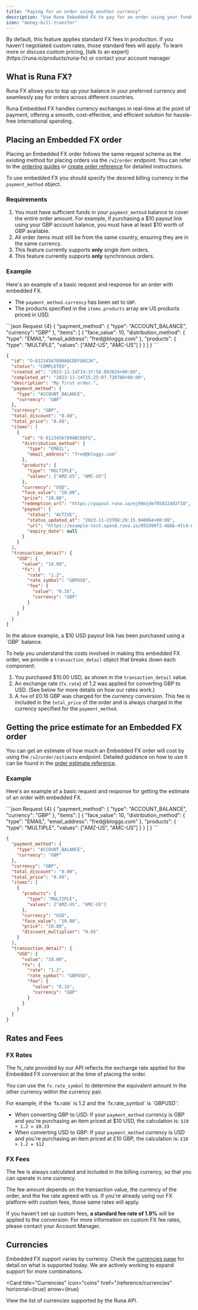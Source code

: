 ```yaml
---
title: "Paying for an order using another currency"
description: "Use Runa Embedded FX to pay for an order using your funds in another currency"
icon: "money-bill-transfer"
---
```


<Note>
  By default, this feature applies standard FX fees in production. If you
  haven't negotiated custom rates, those standard fees will apply. To learn more
  or discuss custom pricing, [talk to an
  expert](https://runa.io/products/runa-fx) or contact your account manager
</Note>

## What is Runa FX?

Runa FX allows you to top up your balance in your preferred currency and seamlessly pay for orders across different countries.

Runa Embedded FX handles currency exchanges in real-time at the point of payment, offering a smooth, cost-effective, and efficient solution for hassle-free international spending.

## Placing an Embedded FX order

Placing an Embedded FX order follows the same request schema as the existing method for placing orders via the `/v2/order` endpoint. You can refer to the [ordering guides](/getting-started/first-order/sync) or [create order reference](/reference/2024-02-05/endpoint/orders/create) for detailed instructions.

To use embedded FX you should specify the desired billing currency in the `payment_method` object.

### Requirements

1. You must have sufficient funds in your `payment_method` balance to cover the entire order amount. For example, if purchasing a \$10 payout link using your GBP account balance, you must have at least \$10 worth of GBP available.
2. All order items must still be from the same country, ensuring they are in the same currency.
3. This feature currently supports **only** single item orders.
4. This feature currently supports **only** synchronous orders.

### Example

Here's an example of a basic request and response for an order with embedded FX.

- The `payment_method.currency` has been set to `GBP`.
- The products specified in the `items.products` array are US products priced in USD.

<CodeGroup>
```json Request {4}
{
  "payment_method": {
    "type": "ACCOUNT_BALANCE",
    "currency": "GBP"
  },
  "items": [
    {
      "face_value": 10,
      "distribution_method": {
        "type": "EMAIL",
        "email_address": "fred@bloggs.com"
      },
      "products": {
        "type": "MULTIPLE",
        "values": ["AMZ-US", "AMC-US"]
      }
    }
  ]
}
```

```json Response {37-49}
{
  "id": "O-01234567890ABCDEFGHIJK",
  "status": "COMPLETED",
  "created_at": "2023-11-14T14:37:54.093824+00:00",
  "completed_at": "2023-11-14T15:25:07.728788+00:00",
  "description": "My first order.",
  "payment_method": {
    "type": "ACCOUNT_BALANCE",
    "currency": "GBP"
  },
  "currency": "GBP",
  "total_discount": "0.00",
  "total_price": "8.49",
  "items": [
    {
      "id": "E-0123456789ABCDEFG",
      "distribution_method": {
        "type": "EMAIL",
        "email_address": "fred@bloggs.com"
      },
      "products": {
        "type": "MULTIPLE",
        "values": ["AMZ-US", "AMC-US"]
      },
      "currency": "USD",
      "face_value": "10.00",
      "price": "10.00",
      "redemption_url": "https://payout.runa.io/ej99mjdmf958324d2f38",
      "payout": {
        "status": "ACTIVE",
        "status_updated_at": "2023-11-23T08:29:15.940064+00:00",
        "url": "https://example-test.spend.runa.io/055306f2-466b-4fc4-8b59-9538eaf1be92",
        "expiry_date": null
      }
    }
  ],
  "transaction_detail": {
    "USD": {
      "value": "10.00",
      "fx": {
        "rate": "1.2",
        "rate_symbol": "GBPUSD",
        "fee": {
          "value": "0.16",
          "currency": "GBP"
        }
      }
    }
  }
}
```

</CodeGroup>
In the above example, a $10 USD payout link has been purchased using a `GBP` balance.

To help you understand the costs involved in making this embedded FX order, we provide a `transaction_detail` object that breaks down each component:

1. You purchased $10.00 USD, as shown in the `transaction_detail` value.
2. An exchange rate (`fx.rate`) of 1.2 was applied for converting GBP to USD. (See below for more details on how our rates work.)
3. A `fee` of £0.16 GBP was charged for the currency conversion. This fee is included in the `total_price` of the order and is always charged in the currency specified for the `payment_method`.

## Getting the price estimate for an Embedded FX order

You can get an estimate of how much an Embedded FX order will cost by using the `/v2/order/estimate` endpoint. Detailed guidance on how to use it can be found in the [order estimate reference](/reference/2024-02-05/endpoint/orders/estimate).

### Example

Here's an example of a basic request and response for getting the estimate of an order with embedded FX.

<CodeGroup>
```json Request {4}
{
  "payment_method": {
    "type": "ACCOUNT_BALANCE",
    "currency": "GBP"
  },
  "items": [
    {
      "face_value": 10,
      "distribution_method": {
        "type": "EMAIL",
        "email_address": "fred@bloggs.com"
      },
      "products": {
        "type": "MULTIPLE",
        "values": ["AMZ-US", "AMC-US"]
      }
    }
  ]
}
```

```json Response {21-33}
{
  "payment_method": {
    "type": "ACCOUNT_BALANCE",
    "currency": "GBP"
  },
  "currency": "GBP",
  "total_discount": "0.00",
  "total_price": "8.49",
  "items": [
    {
      "products": {
        "type": "MULTIPLE",
        "values": ["AMZ-US", "AMC-US"]
      },
      "currency": "USD",
      "face_value": "10.00",
      "price": "10.00",
      "discount_multiplier": "0.05"
    }
  ],
  "transaction_detail": {
    "USD": {
      "value": "10.00",
      "fx": {
        "rate": "1.2",
        "rate_symbol": "GBPUSD",
        "fee": {
          "value": "0.16",
          "currency": "GBP"
        }
      }
    }
  }
}
```

</CodeGroup>

## Rates and Fees

### FX Rates

The fx_rate provided by our API reflects the exchange rate applied for the Embedded FX conversion at the time of placing the order.

You can use the `fx.rate_symbol` to determine the equivalent amount in the other currency within the currency pair.

<Card>
For example, if the `fx.rate` is 1.2 and the `fx.rate_symbol` is `GBPUSD`:

- When converting GBP to USD: If your `payment_method` currency is GBP and you're purchasing an item priced at \$10 USD, the calculation is: `$10 ÷ 1.2 = £8.33`
- When converting USD to GBP: If your `payment_method` currency is USD and you're purchasing an item priced at £10 GBP, the calculation is: `£10 × 1.2 = $12`

</Card>

### FX Fees

The fee is always calculated and included in the billing currency, so that you can operate in one currency.

The fee amount depends on the transaction value, the currency of the order, and the fee rate agreed with us. If you're already using our FX platform with custom fees, those same rates will apply.

If you haven't set up custom fees, **a standard fee rate of 1.9%** will be applied to the conversion. For more information on custom FX fee rates, please contact your Account Manager.

## Currencies

Embedded FX support varies by currency. Check the [currencies page](/reference/currencies) for detail on what is supported today. We are actively working to expand support for more combinations.

<Card
  title="Currencies"
  icon="coins"
  href="/reference/currencies"
  horizonal={true}
  arrow={true}
>
  View the list of currencies supported by the Runa API.
</Card>
